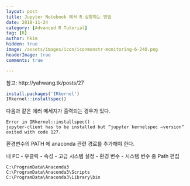 ```yaml
---
layout: post  
title: Jupyter Notebook 에서 R 실행하는 방법
date: 2018-11-24  
category: [Advanced R Tutorial]  
tag: [R]  
author: hkim  
hidden: true  
image: /assets/images/icon/iconmonstr-monitoring-6-240.png
headerImage: true
comments: true

---
```



참고: http://yahwang.tk/posts/27

```r
install.packages('IRkernel')
IRkernel::installspec()
```

다음과 같은 에러 메세지가 출력되는 경우가 있다.

```
Error in IRkernel::installspec() :
jupyter-client has to be installed but “jupyter kernelspec –version” exited with code 127.
```

환경변수의 PATH 에 anaconda 관련 경로를 추가해야 한다.

내 PC - 우클릭 - 속성 - 고급 시스템 설정 - 환경 변수 - 시스템 변수 중 Path 편집


```
C:\ProgramData\Anaconda3
C:\ProgramData\Anaconda3\Scripts
C:\ProgramData\Anaconda3\Library\bin
```


